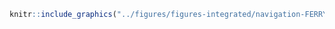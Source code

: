 <!-- #### Navigation - Traversier / roulier {-} -->


<!-- -------------------------------------------------- -->

```r
knitr::include_graphics("../figures/figures-integrated/navigation-FERRY.RO.RO.png")
```

<br>
